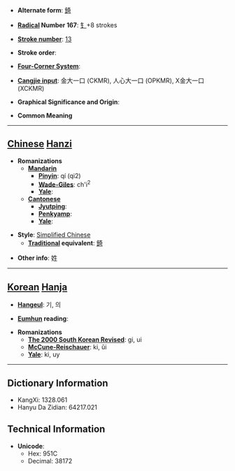 * '''Alternate form''': [[錡]]

* '''[[Wiktionary:Chinese radical index| Radical]] Number 167''': [[Wiktionary:Chinese radical index 钅|钅]]+8 strokes

* '''[[Wiktionary:Chinese total strokes index|Stroke number]]''': [[Wiktionary:Chinese total strokes index 13|13]]

* '''Stroke order''': 

* '''[[Wiktionary:Chinese four corner index|Four-Corner System]]''': 

* '''[[Wiktionary:Chinese Cangjie index|Cangjie input]]''': 金大一口 (CKMR), 人心大一口 (OPKMR), X金大一口 (XCKMR)

* '''Graphical Significance and Origin''': 

* '''Common Meaning'''

----

== [[Chinese]] [[Hanzi]] ==

* '''Romanizations'''
** '''[[Mandarin]]'''
*** '''[[Pinyin]]''': qí (qi2)
*** '''[[Wade-Giles]]''': ch'i<sup>2</sup>
*** '''[[Yale]]''': 
** '''[[Cantonese]]'''
*** '''[[Jyutping]]''':
*** '''[[Penkyamp]]''': 
*** '''[[Yale]]''': 

* '''Style''': [[Simplified Chinese]] 
** '''[[Traditional Chinese|Traditional]] equivalent''': [[錡]]

* '''Other info''': 姓

----

== [[Korean]] [[Hanja]] ==

* '''[[Hangeul]]''': 기, 의

* '''[[Eumhun]] reading''': 

* '''Romanizations'''
** '''[[The 2000 South Korean Revised Romanization|The 2000 South Korean Revised]]''': gi, ui
** '''[[McCune-Reischauer]]''': ki, ŭi
** '''[[Yale]]''': ki, uy

----

== Dictionary Information ==

* KangXi: 1328.061
* Hanyu Da Zidian: 64217.021

== Technical Information ==

* '''Unicode''':
** Hex: 951C
** Decimal: 38172